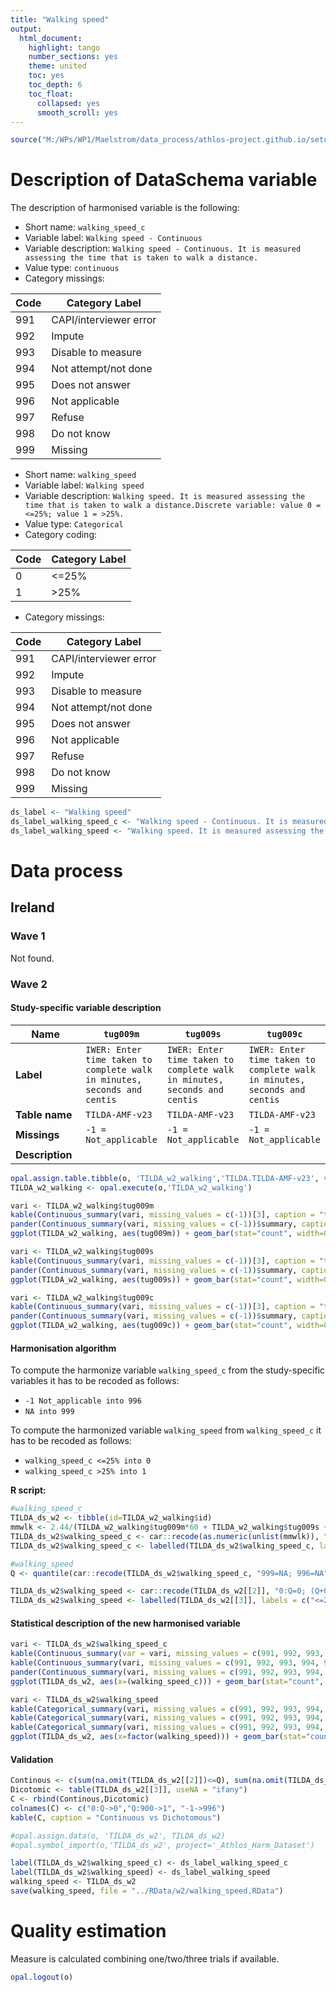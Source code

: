 ```yaml
---
title: "Walking speed"
output:
  html_document:
    highlight: tango
    number_sections: yes
    theme: united
    toc: yes
    toc_depth: 6
    toc_float:
      collapsed: yes
      smooth_scroll: yes
---
```


<!-- ########################################################## --> 

<!-- # Installation, loading packages -->
<!-- **R script:** -->

```r
source("M:/WPs/WP1/Maelstrom/data_process/athlos-project.github.io/setup_iago.r")
```
<!-- ########################################################## --> 



# Description of DataSchema variable

The description of harmonised variable is the following:

* Short name: `walking_speed_c`
* Variable label: `Walking speed - Continuous`
* Variable description: `Walking speed - Continuous. It is measured assessing the time that is taken to walk a distance.`
* Value type: `continuous`
* Category missings: 

**Code** | **Category Label**
----| ------------------
991 | CAPI/interviewer error
992 | Impute
993 | Disable to measure
994 | Not attempt/not done
995 | Does not answer
996 | Not applicable
997 | Refuse
998 | Do not know
999 | Missing


* Short name: `walking_speed`
* Variable label: `Walking speed`
* Variable description: `Walking speed. It is measured assessing the time that is taken to walk a distance.Discrete variable: value 0 = <=25%; value 1 = >25%.`
* Value type: `Categorical`
* Category coding:

**Code** | **Category Label**
-------- | ------------------
0        | <=25%
1        | >25%

* Category missings: 

**Code** | **Category Label**
----| ------------------
991 | CAPI/interviewer error
992 | Impute
993 | Disable to measure
994 | Not attempt/not done
995 | Does not answer
996 | Not applicable
997 | Refuse
998 | Do not know
999 | Missing

```r
ds_label <- "Walking speed"
ds_label_walking_speed_c <- "Walking speed - Continuous. It is measured assessing the time that is taken to walk a distance"
ds_label_walking_speed <- "Walking speed. It is measured assessing the time that is taken to walk a distance.Discrete variable: value 0 = <=25%; value 1 = >25%."
```


# Data process

## Ireland

### Wave 1

Not found.



### Wave 2 

#### Study-specific variable description

| **Name** | `tug009m`|`tug009s`|`tug009c`|
|-|-|-|-|
| **Label** | `IWER: Enter time taken to complete walk in minutes, seconds and centis`|`IWER: Enter time taken to complete walk in minutes, seconds and centis`|`IWER: Enter time taken to complete walk in minutes, seconds and centis` |
| **Table name** | `TILDA-AMF-v23` |`TILDA-AMF-v23`|`TILDA-AMF-v23`|
| **Missings** | `-1 = Not_applicable` | `-1 = Not_applicable` | `-1 = Not_applicable` |
| **Description** |  |  |  |



```r
opal.assign.table.tibble(o, 'TILDA_w2_walking','TILDA.TILDA-AMF-v23', variables=list('tug009m','tug009s','tug009c'), missings = TRUE)
TILDA_w2_walking <- opal.execute(o,'TILDA_w2_walking')
```

```r
vari <- TILDA_w2_walking$tug009m
kable(Continuous_summary(vari, missing_values = c(-1))[3], caption = "tug009m")
pander(Continuous_summary(vari, missing_values = c(-1))$summary, caption = "Summary")
ggplot(TILDA_w2_walking, aes(tug009m)) + geom_bar(stat="count", width=0.1, fill="steelblue") + xlab("time") + ylab("Frequency")+xlim(-0.5,11)

vari <- TILDA_w2_walking$tug009s
kable(Continuous_summary(vari, missing_values = c(-1))[3], caption = "tug009s")
pander(Continuous_summary(vari, missing_values = c(-1))$summary, caption = "Summary")
ggplot(TILDA_w2_walking, aes(tug009s)) + geom_bar(stat="count", width=0.1, fill="steelblue") + xlab("time") + ylab("Frequency")+xlim(0,61)

vari <- TILDA_w2_walking$tug009c
kable(Continuous_summary(vari, missing_values = c(-1))[3], caption = "tug009c")
pander(Continuous_summary(vari, missing_values = c(-1))$summary, caption = "Summary")
ggplot(TILDA_w2_walking, aes(tug009c)) + geom_bar(stat="count", width=0.1, fill="steelblue") + xlab("time") + ylab("Frequency")+xlim(0,101)
```

#### Harmonisation algorithm

To compute the harmonize variable `walking_speed_c` from the study-specific variables it has to be recoded as follows:

* `-1 Not_applicable into 996` 
* `NA into 999`

To compute the harmonized variable `walking_speed` from `walking_speed_c` it has to be recoded as follows:

* `walking_speed_c <=25% into 0`
* `walking_speed_c >25% into 1`

**R script:**

```r
#walking_speed_c
TILDA_ds_w2 <- tibble(id=TILDA_w2_walking$id)
mmwlk <- 2.44/(TILDA_w2_walking$tug009m*60 + TILDA_w2_walking$tug009s + TILDA_w2_walking$tug009c/100)
TILDA_ds_w2$walking_speed_c <- car::recode(as.numeric(unlist(mmwlk)), "-2.44/61.01 = 996")
TILDA_ds_w2$walking_speed_c <- labelled(TILDA_ds_w2$walking_speed_c, labels = c(Missing=999, Do_not_know=998, Refuse=997, Not_applicable=996, Does_not_answer=995,  Not_attempt_not_done=994, Disable_to_measure=993, Impute=992, CAPI_interviewer_error=991))

#walking_speed
Q <- quantile(car::recode(TILDA_ds_w2$walking_speed_c, "999=NA; 996=NA"), probs = 1/4, na.rm = TRUE, names = FALSE)

TILDA_ds_w2$walking_speed <- car::recode(TILDA_ds_w2[[2]], "0:Q=0; (Q+0.0000000000001):900=1")
TILDA_ds_w2$walking_speed <- labelled(TILDA_ds_w2[[3]], labels = c("<=25%"=0, ">25%"=1, "Missing"=999, "Do not know"=998, "Refuse"=997, "Not applicable"=996, "Does not answer"=995,  "Not attempt not done"=994, "Disable to measure"=993, "Impute"=992, "CAPI interviewer error"=991))
```

#### Statistical description of the new harmonised variable
```r
vari <- TILDA_ds_w2$walking_speed_c
kable(Continuous_summary(var = vari, missing_values = c(991, 992, 993, 994, 995, 996, 997, 998, 999))[3], caption = ds_label)
kable(Continuous_summary(vari, missing_values = c(991, 992, 993, 994, 995, 996, 997, 998, 999))[2], caption = "Values")
pander(Continuous_summary(vari, missing_values = c(991, 992, 993, 994, 995, 996, 997, 998, 999))$summary, caption = "Summary")
ggplot(TILDA_ds_w2, aes(x=(walking_speed_c))) + geom_bar(stat="count", width=0.01, fill="steelblue") + xlab(ds_label) + ylab("Frequency") + xlim(0,0.6)

vari <- TILDA_ds_w2$walking_speed
kable(Categorical_summary(vari, missing_values = c(991, 992, 993, 994, 995, 996, 997, 998, 999))[3], caption = ds_label) 
kable(Categorical_summary(vari, missing_values = c(991, 992, 993, 994, 995, 996, 997, 998, 999))[1], caption = "Category")
kable(Categorical_summary(vari, missing_values = c(991, 992, 993, 994, 995, 996, 997, 998, 999))[2], caption = "Type of missing")
ggplot(TILDA_ds_w2, aes(x=factor(walking_speed))) + geom_bar(stat="count", width=0.4, fill="steelblue") + xlab(ds_label) + ylab("Frequency")
```

#### Validation
```r
Continous <- c(sum(na.omit(TILDA_ds_w2[[2]])<=Q), sum(na.omit(TILDA_ds_w2[[2]])>Q & na.omit(TILDA_ds_w2[[2]])<900), sum(na.omit(TILDA_ds_w2[[2]])==996))
Dicotomic <- table(TILDA_ds_w2[[3]], useNA = "ifany")
C <- rbind(Continous,Dicotomic)
colnames(C) <- c("0:Q->0","Q:900->1", "-1->996") 
kable(C, caption = "Continuous vs Dichotomous")
```






```r
#opal.assign.data(o, 'TILDA_ds_w2', TILDA_ds_w2)
#opal.symbol_import(o,'TILDA_ds_w2', project='_Athlos_Harm_Dataset')

label(TILDA_ds_w2$walking_speed_c) <- ds_label_walking_speed_c
label(TILDA_ds_w2$walking_speed) <- ds_label_walking_speed
walking_speed <- TILDA_ds_w2
save(walking_speed, file = "../RData/w2/walking_speed.RData")
```


# Quality estimation
Measure is calculated combining one/two/three trials if available.

```r
opal.logout(o)
```
